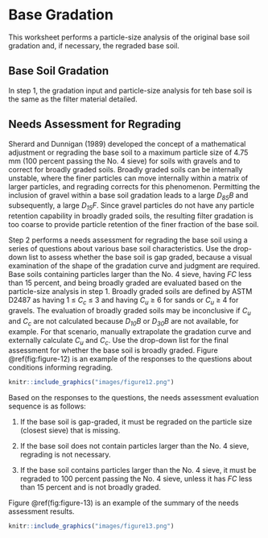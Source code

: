 # Base Gradation

This worksheet performs a particle-size analysis of the original base soil gradation and, if necessary, the regraded base soil.

## Base Soil Gradation

In step 1, the gradation input and particle-size analysis for teh base soil is the same as the filter material detailed.

## Needs Assessment for Regrading

Sherard and Dunnigan (1989) developed the concept of a mathematical adjustment or regrading the base soil to a maximum particle size of 4.75 mm (100 percent passing the No. 4 sieve) for soils with gravels and to correct for broadly graded soils. Broadly graded soils can be internally unstable, where the finer particles can move internally within a matrix of larger particles, and regrading corrects for this phenomenon. Permitting the inclusion of gravel within a base soil gradation leads to a large *D<sub>85</sub>B* and subsequently, a large *D<sub>15</sub>F*. Since gravel particles do not have any particle retention capability in broadly graded soils, the resulting filter gradation is too coarse to provide particle retention of the finer fraction of the base soil.

Step 2 performs a needs assessment for regrading the base soil using a series of questions about various base soil characteristics. Use the drop-down list to assess whether the base soil is gap graded, because a visual examination of the shape of the gradation curve and judgment are required. Base soils containing particles larger than the No. 4 sieve, having *FC* less than 15 percent, and being broadly graded are evaluated based on the particle-size analysis in step 1. Broadly graded soils are defined by ASTM D2487 as having 1 ≤ *C<sub>c</sub>* ≤ 3 and having *C<sub>u</sub>* ≥ 6 for sands or *C<sub>u</sub>* ≥ 4 for gravels. The evaluation of broadly graded soils may be inconclusive if *C<sub>u</sub>* and *C<sub>c</sub>* are not calculated because *D<sub>10</sub>B* or *D<sub>30</sub>B* are not available, for example. For that scenario, manually extrapolate the gradation curve and externally calculate *C<sub>u</sub>* and *C<sub>c</sub>*. Use the drop-down list for the final assessment for whether the base soil is broadly graded. Figure \@ref(fig:figure-12) is an example of the responses to the questions about conditions informing regrading.

```r
knitr::include_graphics("images/figure12.png")
```

Based on the responses to the questions, the needs assessment evaluation sequence is as follows:

1. If the base soil is gap-graded, it must be regraded on the particle size (closest sieve) that is missing.

2.	If the base soil does not contain particles larger than the No. 4 sieve, regrading is not necessary.

3.	If the base soil contains particles larger than the No. 4 sieve, it must be regraded to 100 percent passing the No. 4 sieve, unless it has *FC* less than 15 percent and is not broadly graded.

Figure \@ref(fig:figure-13) is an example of the summary of the needs assessment results.

```r
knitr::include_graphics("images/figure13.png")
```